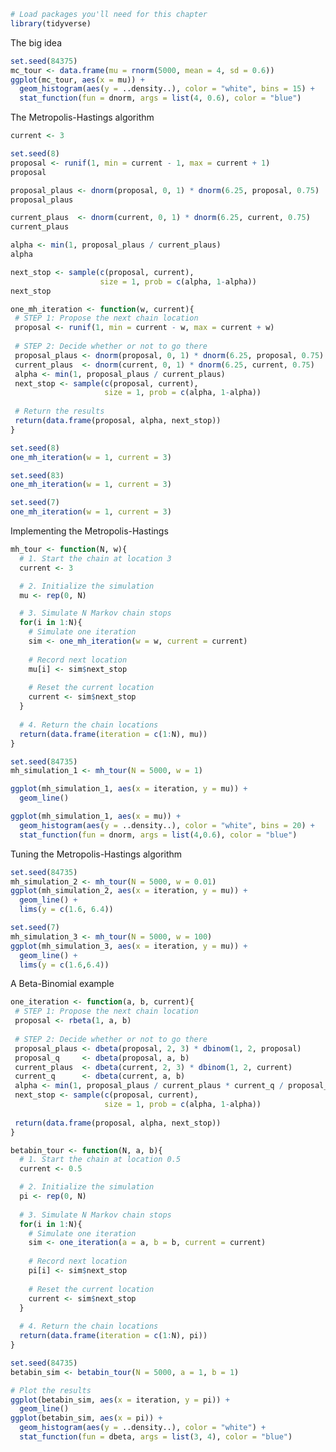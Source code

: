 ```r
# Load packages you'll need for this chapter
library(tidyverse)
```

The big idea
```r
set.seed(84375)
mc_tour <- data.frame(mu = rnorm(5000, mean = 4, sd = 0.6))
ggplot(mc_tour, aes(x = mu)) + 
  geom_histogram(aes(y = ..density..), color = "white", bins = 15) + 
  stat_function(fun = dnorm, args = list(4, 0.6), color = "blue")
```
The Metropolis-Hastings algorithm
```r
current <- 3
```

```r
set.seed(8)
proposal <- runif(1, min = current - 1, max = current + 1)
proposal
```

```r
proposal_plaus <- dnorm(proposal, 0, 1) * dnorm(6.25, proposal, 0.75)
proposal_plaus

current_plaus  <- dnorm(current, 0, 1) * dnorm(6.25, current, 0.75)
current_plaus
```

```r
alpha <- min(1, proposal_plaus / current_plaus)
alpha
```

```r
next_stop <- sample(c(proposal, current),
                    size = 1, prob = c(alpha, 1-alpha))
next_stop
```

```r
one_mh_iteration <- function(w, current){
 # STEP 1: Propose the next chain location
 proposal <- runif(1, min = current - w, max = current + w)
  
 # STEP 2: Decide whether or not to go there
 proposal_plaus <- dnorm(proposal, 0, 1) * dnorm(6.25, proposal, 0.75)
 current_plaus  <- dnorm(current, 0, 1) * dnorm(6.25, current, 0.75)
 alpha <- min(1, proposal_plaus / current_plaus)
 next_stop <- sample(c(proposal, current), 
                     size = 1, prob = c(alpha, 1-alpha))
  
 # Return the results
 return(data.frame(proposal, alpha, next_stop))
}
```

```r
set.seed(8)
one_mh_iteration(w = 1, current = 3)
```

```r
set.seed(83)
one_mh_iteration(w = 1, current = 3)
```

```r
set.seed(7)
one_mh_iteration(w = 1, current = 3)
```

Implementing the Metropolis-Hastings
```r
mh_tour <- function(N, w){
  # 1. Start the chain at location 3
  current <- 3

  # 2. Initialize the simulation
  mu <- rep(0, N)

  # 3. Simulate N Markov chain stops
  for(i in 1:N){    
    # Simulate one iteration
    sim <- one_mh_iteration(w = w, current = current)
    
    # Record next location
    mu[i] <- sim$next_stop
    
    # Reset the current location
    current <- sim$next_stop
  }
  
  # 4. Return the chain locations
  return(data.frame(iteration = c(1:N), mu))
}
```

```r
set.seed(84735)
mh_simulation_1 <- mh_tour(N = 5000, w = 1)
```

```r
ggplot(mh_simulation_1, aes(x = iteration, y = mu)) + 
  geom_line()

ggplot(mh_simulation_1, aes(x = mu)) + 
  geom_histogram(aes(y = ..density..), color = "white", bins = 20) + 
  stat_function(fun = dnorm, args = list(4,0.6), color = "blue")
```

Tuning the Metropolis-Hastings algorithm
```r
set.seed(84735)
mh_simulation_2 <- mh_tour(N = 5000, w = 0.01)
ggplot(mh_simulation_2, aes(x = iteration, y = mu)) + 
  geom_line() + 
  lims(y = c(1.6, 6.4))
```

```r
set.seed(7)
mh_simulation_3 <- mh_tour(N = 5000, w = 100)
ggplot(mh_simulation_3, aes(x = iteration, y = mu)) + 
  geom_line() + 
  lims(y = c(1.6,6.4))
```

A Beta-Binomial example
```r
one_iteration <- function(a, b, current){
 # STEP 1: Propose the next chain location
 proposal <- rbeta(1, a, b)
  
 # STEP 2: Decide whether or not to go there
 proposal_plaus <- dbeta(proposal, 2, 3) * dbinom(1, 2, proposal)
 proposal_q     <- dbeta(proposal, a, b)
 current_plaus  <- dbeta(current, 2, 3) * dbinom(1, 2, current)
 current_q      <- dbeta(current, a, b)
 alpha <- min(1, proposal_plaus / current_plaus * current_q / proposal_q)
 next_stop <- sample(c(proposal, current), 
                     size = 1, prob = c(alpha, 1-alpha))
  
 return(data.frame(proposal, alpha, next_stop))
}
```

```r
betabin_tour <- function(N, a, b){
  # 1. Start the chain at location 0.5
  current <- 0.5

  # 2. Initialize the simulation
  pi <- rep(0, N)
  
  # 3. Simulate N Markov chain stops
  for(i in 1:N){    
    # Simulate one iteration
    sim <- one_iteration(a = a, b = b, current = current)
    
    # Record next location
    pi[i] <- sim$next_stop
    
    # Reset the current location
    current <- sim$next_stop
  }
  
  # 4. Return the chain locations
  return(data.frame(iteration = c(1:N), pi))
}
```

```r
set.seed(84735)
betabin_sim <- betabin_tour(N = 5000, a = 1, b = 1)

# Plot the results
ggplot(betabin_sim, aes(x = iteration, y = pi)) + 
  geom_line()
ggplot(betabin_sim, aes(x = pi)) + 
  geom_histogram(aes(y = ..density..), color = "white") + 
  stat_function(fun = dbeta, args = list(3, 4), color = "blue")
```